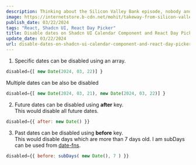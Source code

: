 ```yaml
---
description: Thinking about the Silicon Valley Bank episode, nobody and especially retail customers would ever want to get into similar situation.
image: https://internetstore.b-cdn.net/mohit/takeway-from-silicon-valley-bank-episode.png
publish_date: 03/22/2024
tags: "React, Shadcn UI, React Day Picker"
title: Disable dates on Shadcn UI Calendar Component and React Day Picker
update_date: 03/22/2024
url: disable-dates-on-shadcn-ui-calendar-component-and-react-day-picker
---
```

1. Specific dates can be disabled using an array.
```js
disabled={[ new Date(2024, 03, 22)] }
```
Multiple dates can be also be disabled
```js
disabled={[ new Date(2024, 03, 21), new Date(2024, 03, 22)] }
```
2. Future dates can be disabled using **after** key.
\
This would disable all future dates.
```js
disabled={{ after: new Date() }}
```
3. Past dates can be disabled using **before** key.
\
This would disable days which are more than 7 days old. I am subDays can be used from [date-fns](https://www.mohit.dev/topic/date-fns).
```js
disabled={{ before: subDays( new Date(), 7 ) }}
```
